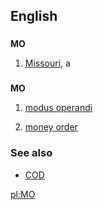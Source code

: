 ==English==

==={{abbreviation}}===
'''MO'''

#[[Missouri]], a {{USstate}}


==={{initialism}}===
'''MO'''

#[[modus operandi]]
# {{finance}} [[money order]]

===See also===
*[[COD]]

[[pl:MO]]